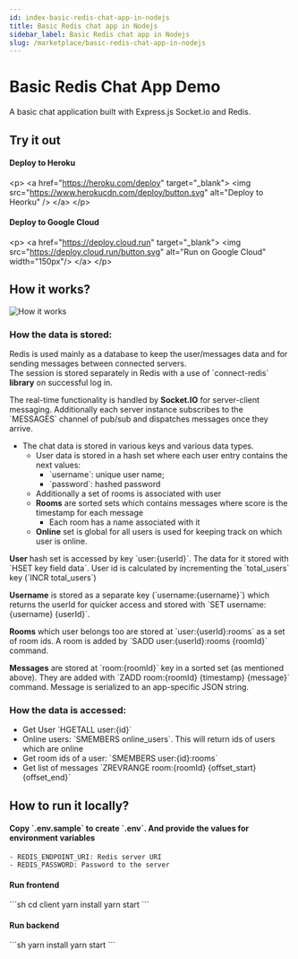 ```yaml
---
id: index-basic-redis-chat-app-in-nodejs
title: Basic Redis chat app in Nodejs
sidebar_label: Basic Redis chat app in Nodejs
slug: /marketplace/basic-redis-chat-app-in-nodejs
---
```


# Basic Redis Chat App Demo

A basic chat application built with Express.js Socket.io and Redis.

## Try it out

#### Deploy to Heroku

&lt;p&gt;
    &lt;a href&#x3D;&quot;https://heroku.com/deploy&quot; target&#x3D;&quot;_blank&quot;&gt;
        &lt;img src&#x3D;&quot;https://www.herokucdn.com/deploy/button.svg&quot; alt&#x3D;&quot;Deploy to Heorku&quot; /&gt;
    &lt;/a&gt;
&lt;/p&gt;

#### Deploy to Google Cloud

&lt;p&gt;
    &lt;a href&#x3D;&quot;https://deploy.cloud.run&quot; target&#x3D;&quot;_blank&quot;&gt;
        &lt;img src&#x3D;&quot;https://deploy.cloud.run/button.svg&quot; alt&#x3D;&quot;Run on Google Cloud&quot; width&#x3D;&quot;150px&quot;/&gt;
    &lt;/a&gt;
&lt;/p&gt;

## How it works?

![How it works](docs/screenshot001.png)

### How the data is stored:

Redis is used mainly as a database to keep the user/messages data and for sending messages between connected servers.  
The session is stored separately in Redis with a use of &#x60;connect-redis&#x60; **library** on successful log in.

The real-time functionality is handled by **Socket.IO** for server-client messaging. Additionally each server instance subscribes to the &#x60;MESSAGES&#x60; channel of pub/sub and dispatches messages once they arrive.

- The chat data is stored in various keys and various data types.
  - User data is stored in a hash set where each user entry contains the next values:
    - &#x60;username&#x60;: unique user name;
    - &#x60;password&#x60;: hashed password
  - Additionally a set of rooms is associated with user
  - **Rooms** are sorted sets which contains messages where score is the timestamp for each message
    - Each room has a name associated with it
  - **Online** set is global for all users is used for keeping track on which user is online.

**User** hash set is accessed by key &#x60;user:{userId}&#x60;. The data for it stored with &#x60;HSET key field data&#x60;. User id is calculated by incrementing the &#x60;total_users&#x60; key (&#x60;INCR total_users&#x60;)

**Username** is stored as a separate key (&#x60;username:{username}&#x60;) which returns the userId for quicker access and stored with &#x60;SET username:{username} {userId}&#x60;.

**Rooms** which user belongs too are stored at &#x60;user:{userId}:rooms&#x60; as a set of room ids. A room is added by &#x60;SADD user:{userId}:rooms {roomId}&#x60; command.

**Messages** are stored at &#x60;room:{roomId}&#x60; key in a sorted set (as mentioned above). They are added with &#x60;ZADD room:{roomId} {timestamp} {message}&#x60; command. Message is serialized to an app-specific JSON string.

### How the data is accessed:

- Get User &#x60;HGETALL user:{id}&#x60;
- Online users: &#x60;SMEMBERS online_users&#x60;. This will return ids of users which are online
- Get room ids of a user: &#x60;SMEMBERS user:{id}:rooms&#x60;
- Get list of messages &#x60;ZREVRANGE room:{roomId} {offset_start} {offset_end}&#x60;

## How to run it locally?

#### Copy &#x60;.env.sample&#x60; to create &#x60;.env&#x60;. And provide the values for environment variables

    - REDIS_ENDPOINT_URI: Redis server URI
    - REDIS_PASSWORD: Password to the server

#### Run frontend

&#x60;&#x60;&#x60;sh
cd client
yarn install
yarn start
&#x60;&#x60;&#x60;

#### Run backend

&#x60;&#x60;&#x60;sh
yarn install
yarn start
&#x60;&#x60;&#x60;

